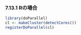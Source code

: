 ### 7.13.1 Rの場合

```r
library(doParallel)
cl <- makeCluster(detectCores())
registerDoParallel(cl)
```


